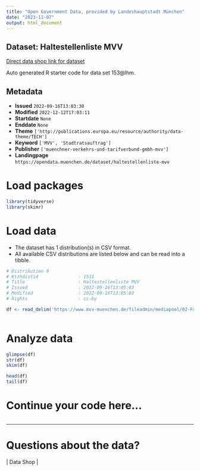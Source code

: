 ```yaml
---
title: "Open Government Data, provided by Landeshauptstadt München"
date: "2023-11-07"
output: html_document
---
```


## Dataset: Haltestellenliste MVV

[Direct data shop link for dataset](https://opendata.muenchen.de/dataset/haltestellenliste-mvv)

Auto generated R starter code for data set 153@lhm.

## Metadata

- **Issued** `2022-09-16T13:03:30`
- **Modified** `2022-12-12T17:03:11`
- **Startdate** `None`
- **Enddate** `None`
- **Theme** `['http://publications.europa.eu/resource/authority/data-theme/TECH']`
- **Keyword** `['MVV', 'Stadtratsauftrag']`
- **Publisher** `['muenchner-verkehrs-und-tarifverbund-gmbh-mvv']`
- **Landingpage** `https://opendata.muenchen.de/dataset/haltestellenliste-mvv`


# Load packages

```r

library(tidyverse)
library(skimr)

```

# Load data

-   The dataset has 1 distribution(s) in CSV format.
-   All available CSV distributions are listed below and can be read into a tibble.

```r

# Distribution 0
# Ktzhdistid               : 1531
# Title                    : Haltestellenliste MVV
# Issued                   : 2022-09-16T13:05:03
# Modified                 : 2022-09-16T13:05:03
# Rights                   : cc-by

df <- read_delim('https://www.mvv-muenchen.de/fileadmin/mediapool/02-Fahrplanauskunft/03-Downloads/openData/20-01-MVV_HST-_s20-o-T.csv')



```

# Analyze data

```r

glimpse(df)
str(df)
skim(df)

head(df)
tail(df)

```

# Continue your code here...

```r

```

------------------------------------------------------------------------

# Questions about the data?

 | Data Shop | 

